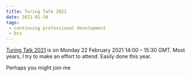```yaml
---
title: Turing Talk 2021
date: 2021-01-30
tags:
 - continuing professional development
 - bcs
---
```


[Turing Talk 2021](https://www.bcs.org/events-home/turing-talk/) is on Monday 22 February 2021 14:00 – 15:30 GMT.
Most years, I try to make an effort to attend. Easily done this year.

Perhaps you might join me
